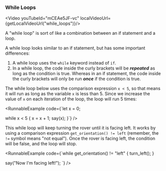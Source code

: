 
### While Loops

<Video youTubeId="mCEAe5JF-vc" localVideoUrl={getLocalVideoUrl("while_loops")}/>

A "while loop" is sort of like a combination between an if statement and a loop.

A while loop looks similar to an if statement, but has some important differences:

1. A while loop uses the `while` keyword instead of `if`.
2. In a while loop, the code inside the curly brackets will be **_repeated_** as long
    as the condition is true. Whereas in an if statement, the code inside the curly brackets
    will only be run **_once_** if the condition is true.

The while loop below uses the comparison expression `x < 5`, so that means it will run as long
as the variable `x` is less than 5. Since we increase the value of `x` on each
iteration of the loop, the loop will run 5 times:

<RunnableExample
  code={`let x = 0;

while x < 5 {
  x = x + 1;
  say(x);
}`}
/>

This while loop will keep turning the rover until it is facing left. It works by using a
comparison expression `get_orientation() != left` (remember, the `!=` symbol means "not equal").
Once the rover is facing left, the condition will be false, and the loop will stop.

<RunnableExample
  code={`while get_orientation() != "left" {
  turn_left();
}

say("Now I'm facing left!");
`}
/>

